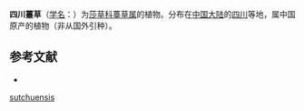 {{Speciesbox
| name = 四川薹草
| status = 
| status_system = 
| image =
| genus = Carex
| species = sutchuensis
| authority = Franch.
}}

'''四川薹草'''（[[学名|学名]]：{{lang|la|''Carex sutchuensis''}}）为[[莎草科|莎草科]][[薹草属|薹草属]]的植物。分布在[[中国大陆|中国大陆]]的[[四川|四川]]等地，属中国原产的植物（非从国外引种）。

== 参考文献 ==
<div class="references-small">
* {{cite web| url =http://www.bioinfo.cn/db05/KmzwSpecies.php?action=view&id=24998| title =四川薹草| work =《中国高等植物数据库全库》| publisher =中国科学院微生物研究所| author =昆明植物研究所| accessdate =2009-02-25| deadurl =yes| archiveurl =https://web.archive.org/web/20160305022025/http://www.bioinfo.cn/db05/KmzwSpecies.php?action=view&id=24998| archivedate =2016-03-05}}
</div>
{{Taxonbar|from=Q10924914}}

{{DEFAULTSORT:Carex sutchuensis}}
[[Category:薹草属|sutchuensis]]


{{Carex-stub}}